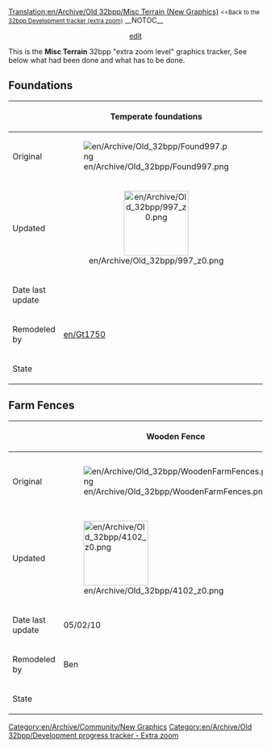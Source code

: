 [[Translation:en/Archive/Old 32bpp/Misc Terrain (New Graphics)]]
<small><<Back to the [[en/Archive/Old 32bpp/32bpp graphics development tracker (extra zoom)|32bpp Development tracker (extra zoom)]]</small>
__NOTOC__

<!-- please update the Progress bar after editing here: http://wiki.openttd.org/?title=Template:Full_Zoom_Progress_Bar_03&action=edit-->
{{en/Archive/Old 32bpp/Progress bar 32bpp tracker|misc terrain}}
<div style="text-align:center"><span class="plainlinks">[http://wiki.openttd.org/?title=Template:Full_Zoom_Progress_Bar_03&action=edit edit]</span>
</div>
This is the '''Misc Terrain''' 32bpp "extra zoom level" graphics tracker, See below what had been done and what has to be done.<br> 

<onlyinclude>
==Foundations==
{| border=1 style="background:#e7ebff;"
!
! Temperate foundations
! Arctic Foundations
! Tropical foundations
! Toyland foundations
|-
!Original
|[[File:en/Archive/Old 32bpp/Found997.png]]
|[[File:en/Archive/Old 32bpp/Found c 335.png]]
|[[File:en/Archive/Old 32bpp/Found h 524.png]]
|[[File:en/Archive/Old 32bpp/Found t 550.png]]
|-
!Updated
|align="center"|[[File:en/Archive/Old 32bpp/997 z0.png|128px]]
|
|align="center"|[[File:en/Archive/Old 32bpp/524 z0.png|128px]]
|
|-
!Date last update
|
|
|
|
|-
!Remodeled by
|[[en/Gt1750]]
|
|
|
|-
!State
{{en/Archive/Old 32bpp/Done}}
{{en/Archive/Old 32bpp/WIP}}
{{en/Archive/Old 32bpp/Done}}
{{en/Archive/Old 32bpp/Unclaimed}}
|}

==Farm Fences==
{| border=1 style="background:#e7ebff;"
!
! Wooden Fence
! Hedge/Wooden Fence
! Hedge Fence #1
! Hedge Fence #2
! Hedge Fence #3 
! Stone Fence
|-
!Original
|[[File:en/Archive/Old 32bpp/WoodenFarmFences.png]]
|[[File:en/Archive/Old 32bpp/Hedge-WoodenFarmFences.png]]
|[[File:en/Archive/Old 32bpp/Hedge1FarmFences.png]]
|[[File:en/Archive/Old 32bpp/Hedge2FarmFences.png]]
|[[File:en/Archive/Old 32bpp/Hedge3FarmFences.png]]
|[[File:en/Archive/Old 32bpp/StoneFarmFences.png]]
|-
!Updated
|[[File:en/Archive/Old 32bpp/4102 z0.png|128px]]
|
|[[File:en/Archive/Old 32bpp/4090 z0.png|128px]]
|
|
|
|-
!Date last update
|05/02/10
|10/01/08
|05/02/10
|10/01/08
|10/01/08
|10/01/08
|-
!Remodeled by
|Ben
|DaLuke
|Ben
|DaLuke
|DaLuke
|DaLuke
|-
!State
{{en/Archive/Old 32bpp/Done}}
{{en/Archive/Old 32bpp/WIP}}
{{en/Archive/Old 32bpp/Done}}
{{en/Archive/Old 32bpp/WIP}}
{{en/Archive/Old 32bpp/WIP}}
{{en/Archive/Old 32bpp/WIP}}
|}</onlyinclude>


{{en/Archive/Old 32bpp/Navbox Graphics Development}}

[[Category:en/Archive/Community/New Graphics]][[Category:en/Archive/Old 32bpp/Development progress tracker - Extra zoom]]